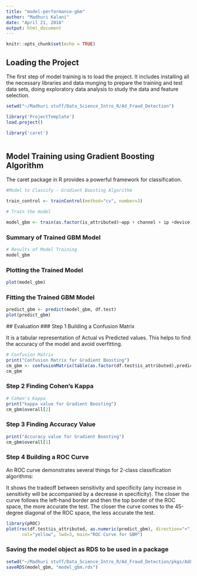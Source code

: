 ---
title: "model-performance-gbm"
author: "Madhuri Kalani"
date: "April 21, 2018"
output: html_document
---

```{r setup, include=FALSE}
knitr::opts_chunk$set(echo = TRUE)
```
## Loading the Project

The first step of model training is to load the project. It includes installing all the necessary libraries and data munging to prepare the training and test data sets, doing exploratory data analysis to study the data and feature selection.

```{r p0, echo =FALSE, warning=FALSE, include=FALSE}

setwd("~/Madhuri stuff/Data_Science_Intro_R/Ad_Fraud_Detection")

library('ProjectTemplate')
load.project()

library('caret')



```

## Model Training using Gradient Boosting Algorithm

The caret package in R provides a powerful framework for classification.

```{r c1, warning = FALSE}

#Model to Classify - Gradient Boosting Algorithm

train_control <- trainControl(method="cv", number=3)

# Train the model

model_gbm <- train(as.factor(is_attributed)~app + channel + ip +device + os + click_time, data=df.train, method="gbm", trControl=train_control)

```

### Summary of Trained GBM Model
```{r p10,echo =FALSE , warning=FALSE}
# Results of Model Training
model_gbm
```

### Plotting the Trained Model

```{r p11,echo =FALSE , warning=FALSE}
plot(model_gbm)

```

### Fitting the Trained GBM Model
```{r p12,echo =FALSE , warning=FALSE}
predict_gbm <- predict(model_gbm, df.test)
plot(predict_gbm)
```

 ## Evaluation 
### Step 1 Building a Confusion Matrix


It is a tabular representation of Actual vs Predicted values. This helps to find the accuracy of the model and avoid overfitting. 
```{r p13,echo =FALSE , warning=FALSE}
# Confusion Matrix
print("Confusion Matrix for Gradient Boosting")
cm_gbm <- confusionMatrix(table(as.factor(df.test$is_attributed),predict_gbm))
cm_gbm
```
### Step 2 Finding Cohen's Kappa

```{r p14,echo =FALSE , warning=FALSE}
# Cohen's Kappa
print("kappa value for Gradient Boosting")
cm_gbm$overall[2]
```


### Step 3 Finding Accuracy Value
```{r p15,echo =FALSE , warning=FALSE}
print("Accuracy value for Gradient Boosting")
cm_gbm$overall[1]
```
### Step 4 Building a ROC Curve

An ROC curve demonstrates several things for 2-class classification algorithms:

It shows the tradeoff between sensitivity and specificity (any increase in sensitivity will be accompanied by a decrease in specificity).
The closer the curve follows the left-hand border and then the top border of the ROC space, the more accurate the test.
The closer the curve comes to the 45-degree diagonal of the ROC space, the less accurate the test.

```{r p16,echo =FALSE, warning = FALSE, message =FALSE}

library(pROC)
plot(roc(df.test$is_attributed, as.numeric(predict_gbm), direction="<"),
      col="yellow", lwd=3, main="ROC Curve for GBM")


```

### Saving the model object as RDS to be used in a package
```{r p17,echo =FALSE,  warning = FALSE}
setwd("~/Madhuri stuff/Data_Science_Intro_R/Ad_Fraud_Detection/pkgs/AdFraud/data")
saveRDS(model_gbm, "model_gbm.rds")
```
